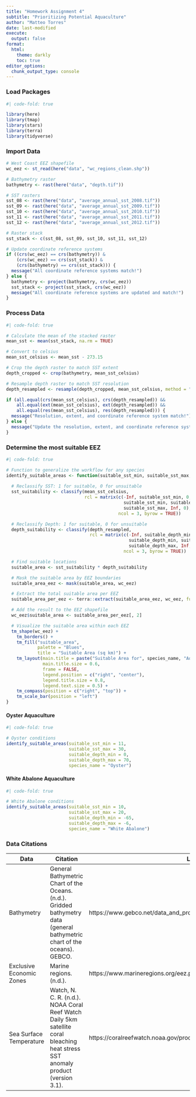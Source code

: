 ```yaml
---
title: "Homework Assignment 4"
subtitle: "Prioritizing Potential Aquaculture"
author: "Matteo Torres"
date: last-modified
execute:
  output: false
format:
  html:
    theme: darkly
    toc: true
editor_options: 
  chunk_output_type: console
---
```


### Load Packages
```r
#| code-fold: true

library(here)
library(tmap)
library(stars)
library(terra)
library(tidyverse)
```

### Import Data
```r
# West Coast EEZ shapefile
wc_eez <- st_read(here("data", "wc_regions_clean.shp"))

# Bathymetry raster
bathymetry <- rast(here("data", "depth.tif"))

# SST rasters
sst_08 <- rast(here("data", "average_annual_sst_2008.tif"))
sst_09 <- rast(here("data", "average_annual_sst_2009.tif"))
sst_10 <- rast(here("data", "average_annual_sst_2010.tif"))
sst_11 <- rast(here("data", "average_annual_sst_2011.tif"))
sst_12 <- rast(here("data", "average_annual_sst_2012.tif"))

# Raster stack
sst_stack <- c(sst_08, sst_09, sst_10, sst_11, sst_12)
```

```r
# Update coordinate reference systems
if ((crs(wc_eez) == crs(bathymetry)) &
    (crs(wc_eez) == crs(sst_stack)) &
    (crs(bathymetry) == crs(sst_stack))) {
  message("All coordinate reference systems match!")
} else {
  bathymetry <- project(bathymetry, crs(wc_eez))
  sst_stack <- project(sst_stack, crs(wc_eez))
  message("All coordinate reference systems are updated and match!")
}
```

### Process Data
```r
#| code-fold: true

# Calculate the mean of the stacked raster
mean_sst <- mean(sst_stack, na.rm = TRUE)

# Convert to celsius
mean_sst_celsius <- mean_sst - 273.15

# Crop the depth raster to match SST extent
depth_cropped <- crop(bathymetry, mean_sst_celsius)

# Resample depth raster to match SST resolution
depth_resampled <- resample(depth_cropped, mean_sst_celsius, method = "near")
```

```r
if (all.equal(crs(mean_sst_celsius), crs(depth_resampled)) &&
    all.equal(ext(mean_sst_celsius), ext(depth_resampled)) &&
    all.equal(res(mean_sst_celsius), res(depth_resampled))) {
  message("Resolution, extent, and coordinate reference system match!")
} else {
  message("Update the resolution, extent, and coordinate reference system!")
}
```

### Determine the most suitable EEZ
```r
#| code-fold: true

# Function to generalize the workflow for any species
identify_suitable_areas <- function(suitable_sst_min, suitable_sst_max, suitable_depth_min, suitable_depth_max, species_name) {
  
  # Reclassify SST: 1 for suitable, 0 for unsuitable
  sst_suitability <- classify(mean_sst_celsius, 
                              rcl = matrix(c(-Inf, suitable_sst_min, 0, 
                                             suitable_sst_min, suitable_sst_max, 1, 
                                             suitable_sst_max, Inf, 0), 
                                           ncol = 3, byrow = TRUE))

  # Reclassify Depth: 1 for suitable, 0 for unsuitable
  depth_suitability <- classify(depth_resampled, 
                                rcl = matrix(c(-Inf, suitable_depth_min, 0, 
                                               suitable_depth_min, suitable_depth_max, 1, 
                                               suitable_depth_max, Inf, 0), 
                                             ncol = 3, byrow = TRUE))

  # Find suitable locations
  suitable_area <- sst_suitability * depth_suitability

  # Mask the suitable area by EEZ boundaries
  suitable_area_eez <- mask(suitable_area, wc_eez)

  # Extract the total suitable area per EEZ
  suitable_area_per_eez <- terra::extract(suitable_area_eez, wc_eez, fun = sum, na.rm = TRUE)

  # Add the result to the EEZ shapefile
  wc_eez$suitable_area <- suitable_area_per_eez[, 2]

  # Visualize the suitable area within each EEZ
  tm_shape(wc_eez) +
    tm_borders() +
    tm_fill("suitable_area", 
            palette = "Blues", 
            title = "Suitable Area (sq km)") +
    tm_layout(main.title = paste("Suitable Area for", species_name, "Aquaculture"),
              main.title.size = 0.6,
              frame = FALSE,
              legend.position = c("right", "center"),
              legend.title.size = 0.8,
              legend.text.size = 0.5) +
    tm_compass(position = c("right", "top")) +
    tm_scale_bar(position = "left")
}
```

#### Oyster Aquaculture
```r
#| code-fold: true

# Oyster conditions
identify_suitable_areas(suitable_sst_min = 11, 
                        suitable_sst_max = 30, 
                        suitable_depth_min = 0, 
                        suitable_depth_max = 70, 
                        species_name = "Oyster")
```

#### White Abalone Aquaculture
```r
#| code-fold: true

# White Abalone conditions
identify_suitable_areas(suitable_sst_min = 10, 
                        suitable_sst_max = 20, 
                        suitable_depth_min = -65, 
                        suitable_depth_max = -6, 
                        species_name = "White Abalone")
```

### Data Citations
|Data|Citation|Link|
|----|--------|----|
|Bathymetry|General Bathymetric Chart of the Oceans. (n.d.). Gridded bathymetry data (general bathymetric chart of the oceans). GEBCO.|https://www.gebco.net/data_and_products/gridded_bathymetry_data/#area|
|Exclusive Economic Zones|Marine regions. (n.d.).|https://www.marineregions.org/eez.php|
|Sea Surface Temperature|Watch, N. C. R. (n.d.). NOAA Coral Reef Watch Daily 5km satellite coral bleaching heat stress SST anomaly product (version 3.1).|https://coralreefwatch.noaa.gov/product/5km/index_5km_ssta.php|
